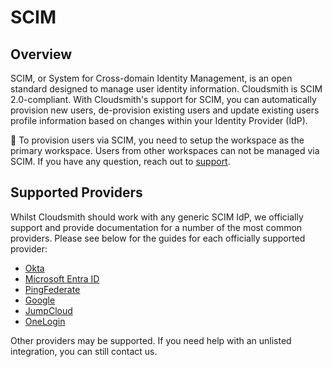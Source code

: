 
# SCIM

## Overview

SCIM, or System for Cross-domain Identity Management, is an open standard designed to manage user identity information. Cloudsmith is SCIM 2.0-compliant. With Cloudsmith's support for SCIM, you can automatically provision new users, de-provision existing users and update existing users profile information based on changes within your Identity Provider (IdP).

<Note>📘 To provision users via SCIM, you need to setup the workspace as the primary workspace. Users from other workspaces can not be managed via SCIM.
If you have any question, reach out to [support](https://cloudsmith.com/company/contact-us).</Note>

## Supported Providers

Whilst Cloudsmith should work with any generic SCIM IdP, we officially support and provide documentation for a number of the most common providers. Please see below for the guides for each officially supported provider:

- [Okta](/authentication/scim-with-okta)
- [Microsoft Entra ID](/authentication/scim-with-microsoft-entra-id)
- [PingFederate](/authentication/scim-with-pingfederate)
- [Google](/authentication/scim-with-google) 
- [JumpCloud](/authentication/single-sign-on-with-jumpcloud) 
- [OneLogin](/authentication/single-sign-on-with-onelogin)

Other providers may be supported. If you need help with an unlisted integration, you can still contact us.
